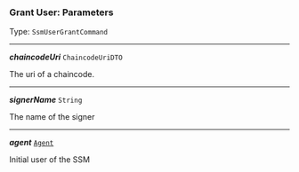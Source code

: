 


### Grant User: Parameters

Type: `SsmUserGrantCommand`

---

***chaincodeUri*** `ChaincodeUriDTO`

The uri of a chaincode.



---

***signerName*** `String`

The name of the signer



---

***agent*** [`Agent`](/docs/ssm-chaincode-models--page#ssm-chaincode-agent)

Initial user of the SSM


